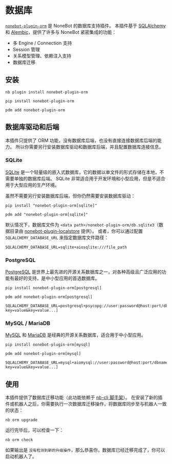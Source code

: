 
# 数据库

[`nonebot-plugin-orm`](https://github.com/nonebot/plugin-orm) 是 NoneBot 的数据库支持插件。
本插件基于 [SQLAlchemy](https://www.sqlalchemy.org/) 和 [Alembic](https://alembic.sqlalchemy.org/)，提供了许多与 NoneBot 紧密集成的功能：

- 多 Engine / Connection 支持
- Session 管理
- 关系模型管理、依赖注入支持
- 数据库迁移

## 安装

<Tabs groupId="install">
<TabItem value="cli" label="使用 nb-cli">

```shell
nb plugin install nonebot-plugin-orm
```

</TabItem>
<TabItem value="pip" label="使用 pip">

```shell
pip install nonebot-plugin-orm
```

</TabItem>

<TabItem value="pdm" label="使用 pdm">

```shell
pdm add nonebot-plugin-orm
```

</TabItem>
</Tabs>

## 数据库驱动和后端

本插件只提供了 ORM 功能，没有数据库后端，也没有直接连接数据库后端的能力。
所以你需要另行安装数据库驱动和数据库后端，并且配置数据库连接信息。

### SQLite

[SQLite](https://www.sqlite.org/) 是一个轻量级的嵌入式数据库，它的数据以单文件的形式存储在本地，不需要单独的数据库后端。
SQLite 非常适合用于开发环境和小型应用，但是不适合用于大型应用的生产环境。

虽然不需要另行安装数据库后端，但你仍然需要安装数据库驱动：

<Tabs groupId="install">
<TabItem value="pip" label="使用 pip">

```shell
pip install "nonebot-plugin-orm[sqlite]"
```

</TabItem>

<TabItem value="pdm" label="使用 pdm">

```shell
pdm add "nonebot-plugin-orm[sqlite]"
```

</TabItem>
</Tabs>

默认情况下，数据库文件为 `<data path>/nonebot-plugin-orm/db.sqlite3`（数据目录由 [nonebot-plugin-localstore](../data-storing) 提供）。
或者，你可以通过配置 `SQLALCHEMY_DATABASE_URL` 来指定数据库文件路径：

```shell
SQLALCHEMY_DATABASE_URL=sqlite+aiosqlite:///file_path
```

### PostgreSQL

[PostgreSQL](https://www.postgresql.org/) 是世界上最先进的开源关系数据库之一，对各种高级且广泛应用的功能有最好的支持，是中小型应用的首选数据库。

<Tabs groupId="install">
<TabItem value="pip" label="使用 pip">

```shell
pip install nonebot-plugin-orm[postgresql]
```

</TabItem>

<TabItem value="pdm" label="使用 pdm">

```shell
pdm add nonebot-plugin-orm[postgresql]
```

</TabItem>
</Tabs>

```shell
SQLALCHEMY_DATABASE_URL=postgresql+psycopg://user:password@host:port/dbname[?key=value&key=value...]
```

### MySQL / MariaDB

[MySQL](https://www.mysql.com/) 和 [MariaDB](https://mariadb.com/) 是经典的开源关系数据库，适合用于中小型应用。

<Tabs groupId="install">
<TabItem value="pip" label="使用 pip">

```shell
pip install nonebot-plugin-orm[mysql]
```

</TabItem>

<TabItem value="pdm" label="使用 pdm">

```shell
pdm add nonebot-plugin-orm[mysql]
```

</TabItem>
</Tabs>

```shell
SQLALCHEMY_DATABASE_URL=mysql+aiomysql://user:password@host:port/dbname[?key=value&key=value...]
```

## 使用

本插件提供了数据库迁移功能（此功能依赖于 [nb-cli 脚手架](../../quick-start#安装脚手架)）。
在安装了新的插件或机器人之后，你需要执行一次数据库迁移操作，将数据库同步至与机器人一致的状态：

```shell
nb orm upgrade
```

运行完毕后，可以检查一下：

```shell
nb orm check
```

如果输出是 `没有检测到新的升级操作`，那么恭喜你，数据库已经迁移完成了，你可以启动机器人了。
